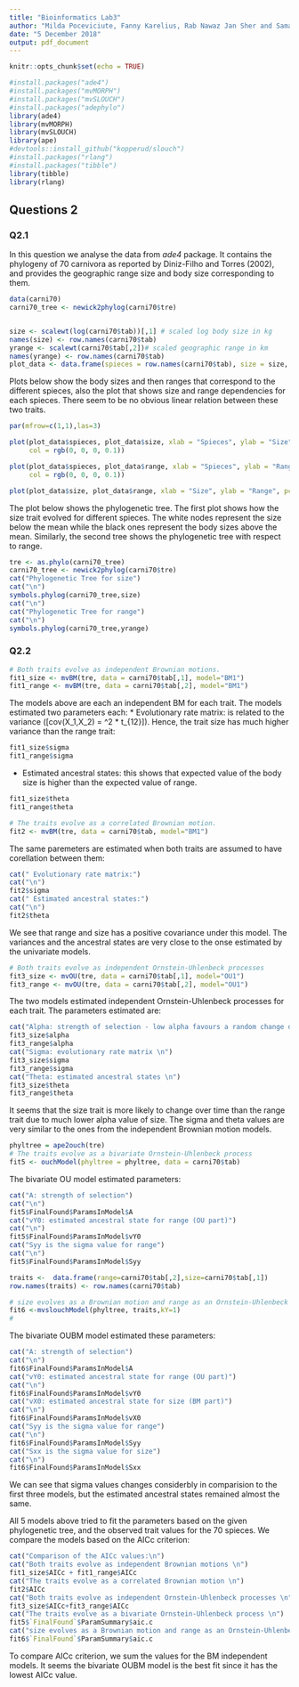 ```yaml
---
title: "Bioinformatics Lab3"
author: "Milda Poceviciute, Fanny Karelius, Rab Nawaz Jan Sher and Saman Zahid"
date: "5 December 2018"
output: pdf_document
---
```


```r
knitr::opts_chunk$set(echo = TRUE)
```

```r
#install.packages("ade4")
#install.packages("mvMORPH")
#install.packages("mvSLOUCH")
#install.packages("adephylo")
library(ade4)
library(mvMORPH)
library(mvSLOUCH)
library(ape)
#devtools::install_github("kopperud/slouch")
#install.packages("rlang")
#install.packages("tibble")
library(tibble)
library(rlang)
```

## Questions 2

### Q2.1

In this question we analyse the data from _ade4_ package. It contains the phylogeny of 70 carnivora as reported by Diniz-Filho and Torres (2002), and provides the geographic range size and body size corresponding to them.

```r
data(carni70)
carni70_tree <- newick2phylog(carni70$tre)


size <- scalewt(log(carni70$tab))[,1] # scaled log body size in kg
names(size) <- row.names(carni70$tab)
yrange <- scalewt(carni70$tab[,2])# scaled geographic range in km
names(yrange) <- row.names(carni70$tab)
plot_data <- data.frame(spieces = row.names(carni70$tab), size = size, range =yrange )
```

Plots below show the body sizes and then ranges that correspond to the different spieces, also the plot that shows size and range dependencies for each spieces. There seem to be no obvious linear relation between these two traits.

```r


par(mfrow=c(1,1),las=3)

plot(plot_data$spieces, plot_data$size, xlab = "Spieces", ylab = "Size", pch = 19,
     col = rgb(0, 0, 0, 0.1))

plot(plot_data$spieces, plot_data$range, xlab = "Spieces", ylab = "Range", pch = 19,
     col = rgb(0, 0, 0, 0.1))

plot(plot_data$size, plot_data$range, xlab = "Size", ylab = "Range", pch = 19)


```

The plot below shows the phylogenetic tree. The first plot shows how the size trait evolved for different spieces. The white nodes represent the size below the mean while the black ones represent the body sizes above the mean. Similarly, the second tree shows the phylogenetic tree with respect to range.

```r
tre <- as.phylo(carni70_tree)
carni70_tree <- newick2phylog(carni70$tre)
cat("Phylogenetic Tree for size")
cat("\n")
symbols.phylog(carni70_tree,size)
cat("\n")
cat("Phylogenetic Tree for range")
cat("\n")
symbols.phylog(carni70_tree,yrange)


```

### Q2.2

```r
# Both traits evolve as independent Brownian motions.
fit1_size <- mvBM(tre, data = carni70$tab[,1], model="BM1")
fit1_range <- mvBM(tre, data = carni70$tab[,2], model="BM1")
```

The models above are each an independent BM for each trait. The models estimated two parameters each:
* Evolutionary rate matrix: is related to the variance (\[cov(X_1,X_2) = \sigma^2 * t_{12}\]). Hence, the trait size has much higher variance than the range trait:

```r
fit1_size$sigma
fit1_range$sigma
```

* Estimated ancestral states: this shows that expected value of the body size is higher than the expected value of range.

```r
fit1_size$theta
fit1_range$theta
```


```r
# The traits evolve as a correlated Brownian motion.
fit2 <- mvBM(tre, data = carni70$tab, model="BM1")
```

The same paremeters are estimated when both traits are assumed to have corellation between them:

```r
cat(" Evolutionary rate matrix:")
cat("\n")
fit2$sigma
cat(" Estimated ancestral states:")
cat("\n")
fit2$theta
```

We see that range and size has a positive covariance under this model. The variances and the ancestral states are very close to the onse estimated by the univariate models.

```r
# Both traits evolve as independent Ornstein-Uhlenbeck processes
fit3_size <- mvOU(tre, data = carni70$tab[,1], model="OU1")
fit3_range <- mvOU(tre, data = carni70$tab[,2], model="OU1")

```

The two models estimated independent Ornstein-Uhlenbeck processes for each trait.
The parameters estimated are:

```r
cat("Alpha: strength of selection - low alpha favours a random change during the time step \n")
fit3_size$alpha
fit3_range$alpha
cat("Sigma: evolutionary rate matrix \n")
fit3_size$sigma
fit3_range$sigma
cat("Theta: estimated ancestral states \n")
fit3_size$theta
fit3_range$theta
```

It seems that the size trait is more likely to change over time than the range trait due to much lower alpha value of size. The sigma and theta values are very similar to the ones from the independent Brownian motion models.


```r

phyltree = ape2ouch(tre)
# The traits evolve as a bivariate Ornstein-Uhlenbeck process
fit5 <- ouchModel(phyltree = phyltree, data = carni70$tab)

```

The bivariate OU model estimated parameters:

```r
cat("A: strength of selection")
cat("\n")
fit5$FinalFound$ParamsInModel$A
cat("vY0: estimated ancestral state for range (OU part)")
cat("\n")
fit5$FinalFound$ParamsInModel$vY0
cat("Syy is the sigma value for range")
cat("\n")
fit5$FinalFound$ParamsInModel$Syy

```

```r

traits <-  data.frame(range=carni70$tab[,2],size=carni70$tab[,1])
row.names(traits) <- row.names(carni70$tab)

# size evolves as a Brownian motion and range as an Ornstein-Uhlenbeck process adapting to it
fit6 <-mvslouchModel(phyltree, traits,kY=1)
#
```

The bivariate OUBM model estimated these parameters:
  
```r
cat("A: strength of selection")
cat("\n")
fit6$FinalFound$ParamsInModel$A
cat("vY0: estimated ancestral state for range (OU part)")
cat("\n")
fit6$FinalFound$ParamsInModel$vY0
cat("vX0: estimated ancestral state for size (BM part)")
cat("\n")
fit6$FinalFound$ParamsInModel$vX0
cat("Syy is the sigma value for range")
cat("\n")
fit6$FinalFound$ParamsInModel$Syy
cat("Sxx is the sigma value for size")
cat("\n")
fit6$FinalFound$ParamsInModel$Sxx
```

We can see that sigma values changes considerbly in comparision to the first three models, but the estimated ancestral states remained almost the same.

All 5 models above tried to fit the parameters based on the given phylogenetic tree, and the observed trait values for the 70 spieces. We compare the models based on the AICc criterion: 

```r
cat("Comparison of the AICc values:\n")
cat("Both traits evolve as independent Brownian motions \n")
fit1_size$AICc + fit1_range$AICc
cat("The traits evolve as a correlated Brownian motion \n")
fit2$AICc
cat("Both traits evolve as independent Ornstein-Uhlenbeck processes \n")
fit3_size$AICc+fit3_range$AICc
cat("The traits evolve as a bivariate Ornstein-Uhlenbeck process \n")
fit5$`FinalFound`$ParamSummary$aic.c
cat("size evolves as a Brownian motion and range as an Ornstein-Uhlenbeck process \n")
fit6$`FinalFound`$ParamSummary$aic.c

```

To compare AICc criterion, we sum the values for the BM independent models. It seems the bivariate OUBM model is the best fit since it has the lowest AICc value.

```r
```






